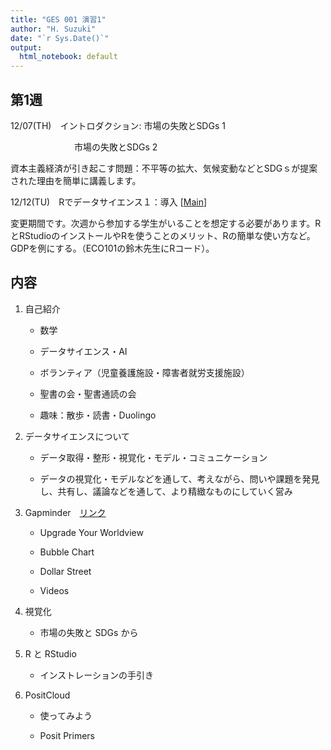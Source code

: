 ```yaml
---
title: "GES 001 演習1"
author: "H. Suzuki"
date: "`r Sys.Date()`"
output:
  html_notebook: default
---
```


## 第1週

12/07(TH)　イントロダクション: 市場の失敗とSDGs 1

　　　　　 　　市場の失敗とSDGs 2

資本主義経済が引き起こす問題：不平等の拡大、気候変動などとSDGｓが提案された理由を簡単に講義します。

12/12(TU)　Rでデータサイエンス１：導入 [[Main](https://ds-sl.github.io/intro2r/ges001/index.html)]

変更期間です。次週から参加する学生がいることを想定する必要があります。RとRStudioのインストールやRを使うことのメリット、Rの簡単な使い方など。GDPを例にする。（ECO101の鈴木先生にRコード）。

## 内容

1.  自己紹介

    -   数学

    -   データサイエンス・AI

    -   ボランティア（児童養護施設・障害者就労支援施設）

    -   聖書の会・聖書通読の会

    -   趣味：散歩・読書・Duolingo

2.  データサイエンスについて

    -   データ取得・整形・視覚化・モデル・コミュニケーション

    -   データの視覚化・モデルなどを通して、考えながら、問いや課題を発見し、共有し、議論などを通して、より精緻なものにしていく営み

3.  Gapminder　[リンク](https://www.gapminder.org)

    -   Upgrade Your Worldview

    -   Bubble Chart

    -   Dollar Street

    -   Videos

4.  視覚化

    -   市場の失敗と SDGs から

5.  R と RStudio

    -   インストレーションの手引き

6.  PositCloud

    -   使ってみよう

    -   Posit Primers

### 
